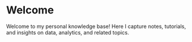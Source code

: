 # Welcome {.unnumbered}

Welcome to my personal knowledge base! Here I capture notes, tutorials, and insights on data, analytics, and related topics.
